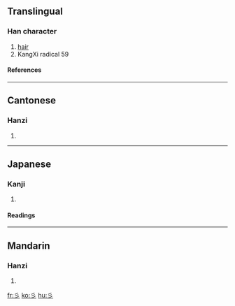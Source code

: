 ==Translingual==
{{Han stroke|[[Image:彡-order.gif]]}}
===Han character===
{{Han char|rn=59|rad=彡|as=00|sn=3|four=|canj=竹竹竹 (HHH)}}
# [[hair]]
# KangXi radical 59
====References====
{{Han ref|kx=0363.020|dkj=09962|dj=0681.200|hdz=20852.040|uh=5F61|ud=24417}}
----

==Cantonese==
===Hanzi===
{{yue-hanzi|jyut=|y=saam1}}
# {{defn|Cantonese}}
----
==Japanese==
===Kanji===
{{ja-kanji|grade=|rs=彡00}}
# {{defn|Japanese}} 
====Readings====
{{ja-readings|on=[[さん]] (san), [[せん]] (sen)|kun=[[かみ]] (kami)}}
----
==Mandarin==
===Hanzi===
{{cmn-hanzi|pin=[[shān]] ([[shan1]])|wg=shan<sup>1</sup>}}
# {{defn|Mandarin}}

[[fr:彡]]
[[ko:彡]]
[[hu:彡]]